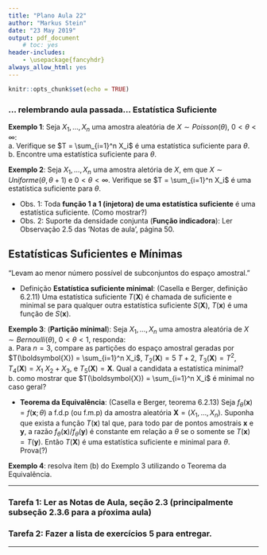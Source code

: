 ```yaml
---
title: "Plano Aula 22"
author: "Markus Stein"
date: "23 May 2019"
output: pdf_document
    # toc: yes
header-includes:
    - \usepackage{fancyhdr}
always_allow_html: yes
---
```

\addtolength{\headheight}{1.0cm} 
\pagestyle{fancyplain} 
\rhead{\includegraphics[height=1.5cm]{/home/markus/Downloads/Logo-40-anos-estatistica.png}}
\lhead{\includegraphics[height=1.5cm]{/home/markus/Downloads/logoIME60.jpg}}
\chead{UNIVERSIDADE FEDERAL DO RIO GRANDE DO SUL \\
INSTITUTO DE MATEMÁTICA E ESTATÍSTICA \\
DEPARTAMENTO DE ESTATÍSTICA \\
\vspace{0.3cm}
MAT02023 - INFERÊNCIA A - 2019/1
}
\renewcommand{\headrulewidth}{0pt} 


```r
knitr::opts_chunk$set(echo = TRUE)
```

<!-- lista 3 -->
<!-- bolsa voluntaria, projeto SES, horas complementares + aplicacao real + R world , atraves do NAE? -->

<!-- ## Imagem do livro "An Introduction to Statistical Learning with Applications in R" -->


### ... relembrando aula passada... Estatística Suficiente
**Exemplo 1**: Seja $X_1, \ldots, X_n$ uma amostra aleatória de $X \sim Poisson(\theta)$, $0 < \theta < \infty$:  
a. Verifique se $T = \sum_{i=1}^n X_i$ é uma estatística suficiente para $\theta$.  
b. Encontre uma estatística suficiente para $\theta$.  

\vspace{0.3cm}
  
**Exemplo 2**: Seja $X_1, \ldots, X_n$ uma amostra aletória de $X$, em que $X \sim Uniforme(\theta, \theta + 1)$ e $0 < \theta < \infty$. Verifique se $T = \sum_{i=1}^n X_i$ é uma estatística suficiente para $\theta$.

\vspace{0.5cm}

* Obs. 1: Toda **função 1 a 1 (injetora) de uma estatística suficiente** é uma estatística suficiente. (Como mostrar?)
* Obs. 2: Suporte da densidade conjunta (**Função indicadora**): Ler Observação 2.5 das 'Notas de aula', página 50. 

## Estatísticas Suficientes e Mínimas
"Levam ao menor número possível de subconjuntos do espaço amostral."   

* Definição **Estatística suficiente minimal**: (Casella e Berger,  definição 6.2.11) Uma estatística suficiente $T(\boldsymbol{X})$ é chamada de suficiente e minimal se para qualquer outra estatística suficiente $S(\boldsymbol{X})$, $T(\boldsymbol{x})$ é uma função de $S(\boldsymbol{x})$.  

\vspace{0.3cm}

**Exemplo 3**: (**Partição mínimal**): Seja $X_1, \dots , X_n$ uma amostra aleatória de $X \sim Bernoulli(\theta)$, $0 < \theta < 1$, responda:  
a. Para $n=3$, compare as partições do espaço amostral geradas por $T(\boldsymbol{X}) = \sum_{i=1}^n X_i$, $T_2(\boldsymbol{X}) = 5 \: T + 2$, $T_3(\boldsymbol{X}) = T^2$, $T_4(\boldsymbol{X}) = X_1 \: X_2 + X_3$, e $T_5(\boldsymbol{X}) = \boldsymbol{X}$. Qual a candidata a estatística minimal?  
b. como mostrar que $T(\boldsymbol{X}) = \sum_{i=1}^n X_i$ é minimal no caso geral?    

\vspace{0.5cm}

* **Teorema da Equivalência**: (Casella e Berger, teorema 6.2.13) Seja $f_\theta(\boldsymbol{x}) = f(\boldsymbol{x}; \theta)$ a f.d.p (ou f.m.p) da amostra aleatória $\boldsymbol{X} = (X_1, \ldots, X_n)$. Suponha que exista a função $T(\boldsymbol{x})$ tal que, para todo par de pontos amostrais $\boldsymbol{x}$ e $\boldsymbol{y}$, a razão $f_\theta(\boldsymbol{x}) / f_\theta(\boldsymbol{y})$ é constante em relação a $\theta$ se  o somente se $T(\boldsymbol{x}) = T(\boldsymbol{y})$. Então $T(\boldsymbol{X})$ é uma estatística suficiente e minimal para $\theta$.  
Prova(?)

\vspace{0.3cm}

**Exemplo 4**: resolva ítem (b) do Exemplo 3 utilizando o Teorema da Equivalência.

\vspace{0.5cm}

<!-- aula 23 -->
<!-- ver exemplo eduardo... pensar em outros exemplos... -->
<!-- aula pasada... recordar suficiente e minimal exemplo bernoulli... falar da normal...  -->

<!-- ## Estatística suficiente minimal e completa -->
<!-- Assegura que as distribuições da estatística para diferentes valores dos parâmetros serão diferentes.    -->

<!-- * Definição de **estaística completa**: (Casella e Berger, definição 6.2.21)   -->
<!-- Exemplos -->
<!-- * **Teorema de Lehmann-Scheffé**      -->
<!-- Se existe uma **estatística suficiente** para $\theta$, então é **minimal se** for **completa**. -->
<!-- Família exponencial -->

<!-- * Estimadores e suas propriedades -->
<!-- Viés e EQM -->
<!-- eficiência e consistência -->

<!-- aula 24 -->
<!-- LICR -->
<!-- ENVVUM -->

***
### Tarefa 1: Ler as Notas de Aula, seção 2.3 (principalmente subseção 2.3.6 para a pŕoxima aula)

### Tarefa 2: Fazer a lista de exercícios 5 para entregar.
<!-- ### Tarefa 2: Ler seções 1 e 2 do capítulo 6 do livro "Statistical Methods and Scientific Inference". -->
***
